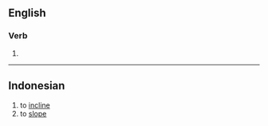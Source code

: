 ==English==

===Verb===
{{head|en|present participle}}

# {{present participle of|mire|lang=en|nocat=1}}

----

==Indonesian==
{{head|id|verb}}

# to [[incline]]
# to [[slope]]